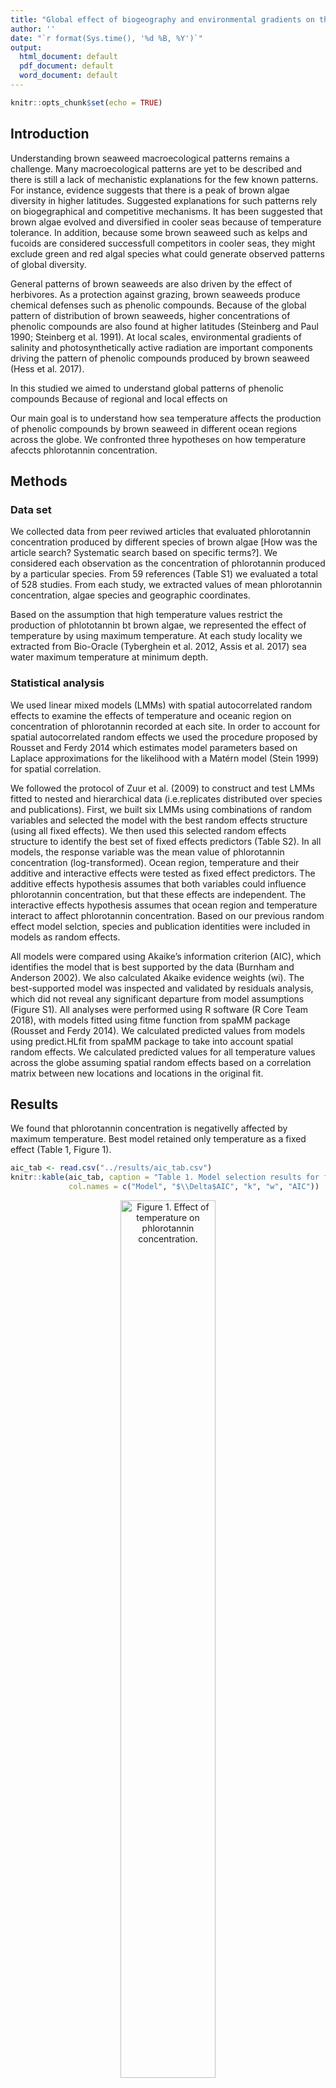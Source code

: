 ```yaml
---
title: "Global effect of biogeography and environmental gradients on the concentration of secondary compounds from brown seaweeds"
author: ''
date: "`r format(Sys.time(), '%d %B, %Y')`"
output:
  html_document: default
  pdf_document: default
  word_document: default
---
```


```r
knitr::opts_chunk$set(echo = TRUE)
```

## Introduction

Understanding brown seaweed macroecological patterns remains a challenge. Many macroecological patterns are yet to be described and there is still a lack of mechanistic explanations for the few known patterns. For instance, evidence suggests that there is a peak of brown algae diversity in higher latitudes. Suggested explanations for such patterns rely on biogegraphical and competitive mechanisms. It has been suggested that brown algae evolved and diversified in cooler seas because of temperature tolerance. In addition, because some brown seaweed such as kelps and fucoids are considered successfull competitors in cooler seas, they might exclude green and red algal species what could generate observed patterns of global diversity. 

General patterns of brown seaweeds are also driven by the effect of herbivores. As a protection against grazing, brown seaweeds produce chemical defenses such as phenolic compounds. Because of the global pattern of distribution of brown seaweeds, higher concentrations of phenolic compounds are also found at higher latitudes (Steinberg and Paul 1990; Steinberg et al. 1991). At local scales, environmental gradients of salinity and photosynthetically active radiation are important components driving the pattern of phenolic compounds produced by brown seaweed (Hess et al. 2017).

In this studied we aimed to understand global patterns of phenolic compounds Because of regional and local effects on  

Our main goal is to understand how sea temperature affects the production of phenolic compounds by brown seaweed in different ocean regions across the globe. We confronted three hypotheses on how temperature afeccts phlorotannin concentration. 

## Methods

### Data set

We collected data from peer reviwed articles that evaluated phlorotannin concentration produced by different species of brown algae [How was the article search? Systematic search based on specific terms?]. We considered each observation as the concentration of phlorotannin produced by a particular species. From 59 references (Table S1) we evaluated a total of 528 studies. From each study, we extracted values of mean phlorotannin concentration, algae species and geographic coordinates.

Based on the assumption that high temperature values restrict the production of phlototannin bt brown algae, we represented the effect of temperature by using maximum temperature. At each study locality we extracted from Bio-Oracle (Tyberghein et al. 2012, Assis et al. 2017) sea water maximum temperature at minimum depth. 

### Statistical analysis

We used linear mixed models (LMMs) with spatial autocorrelated random effects to examine the effects of temperature and oceanic region on concentration of phlorotannin recorded at each site. In order to account for spatial autocorrelated random effects we used the procedure proposed by Rousset and Ferdy 2014 which estimates model parameters based on Laplace approximations for the likelihood with a Matérn model (Stein 1999) for spatial correlation. 

We followed the protocol of Zuur et al. (2009) to construct and test LMMs fitted to nested and hierarchical data (i.e.replicates distributed over species and publications). First, we built six LMMs using combinations of random variables and selected the model with the best random effects structure (using all fixed effects). We then used this selected random effects structure to identify the best set of fixed effects predictors (Table S2). In all models, the response variable was the mean value of phlorotannin concentration (log-transformed). Ocean region, temperature and their additive and interactive effects were tested as fixed effect predictors. The additive effects hypothesis assumes that both variables could influence phlorotannin concentration, but that these effects are
independent. The interactive effects hypothesis assumes that ocean region and temperature interact to affect phlorotannin concentration. Based on our previous random effect model selction, species and publication identities were included in models as random effects. 

All models were compared using Akaike’s information criterion (AIC), which identifies the model that is best supported by the data (Burnham and Anderson 2002). We also calculated Akaike evidence weights (wi). The best-supported model was inspected and validated by residuals analysis, which did not reveal any significant departure from model assumptions (Figure S1). All analyses were performed using R software (R Core Team 2018), with models fitted using fitme function from spaMM package (Rousset and Ferdy 2014). We calculated predicted values from models using predict.HLfit from spaMM package to take into account spatial random effects. We calculated predicted values for all temperature values across the globe assuming spatial random effects based on a correlation matrix between new locations and locations in the original fit. 

## Results

We found that phlorotannin concentration is negativelly affected by maximum temperature. Best model retained only temperature as a fixed effect (Table 1, Figure 1).


```r
aic_tab <- read.csv("../results/aic_tab.csv")
knitr::kable(aic_tab, caption = "Table 1. Model selection results for fixed effects of temperature (Temp), oceanic region (Ocean), and their interaction (Temp:Ocean) based on the random effect structure: random intercept effect of species and random intercept effect of study author. Models were ranked based on differences in Akaike’s information criterion (AIC). k is the number of parameters in the model and w is the Akaike weight of each model.", 
             col.names = c("Model", "$\\Delta$AIC", "k", "w", "AIC"))
```

<center>
![Figure 1. Effect of temperature on phlorotannin concentration.](../results/temp_vs_phlor.png){width=60%}
</center>


![Figure 2. Prediction of phlorotannin concentration at a global scale.](../results/predicted_map.png)


